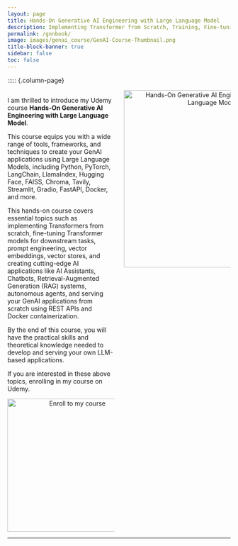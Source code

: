 ---
layout: page
title: Hands-On Generative AI Engineering with Large Language Model
description: Implementing Transformer from Scratch, Training, Fine-tuning | LLM-based Assistants, Chatbots, RAG, Agents | Serving
permalink: /gnnbook/
image: images/genai_course/GenAI-Course-Thumbnail.png
title-block-banner: true
sidebar: false
toc: false
---

::::: {.column-page}

:::: {.columns}

::: {.column width="50%"}
<!-- <h1 id="title-book">Hands-On Graph Neural Networks Using Python</h1> -->
<p id="desc-book">
I am thrilled to introduce my Udemy course **Hands-On Generative AI Engineering with Large Language Model**.

This course equips you with a wide range of tools, frameworks, and techniques to create your GenAI applications using Large Language Models, including Python, PyTorch, LangChain, LlamaIndex, Hugging Face, FAISS, Chroma, Tavily, Streamlit, Gradio, FastAPI, Docker, and more.

This hands-on course covers essential topics such as implementing Transformers from scratch, fine-tuning Transformer models for downstream tasks, prompt engineering, vector embeddings, vector stores, and creating cutting-edge AI applications like AI Assistants, Chatbots, Retrieval-Augmented Generation (RAG) systems, autonomous agents, and serving your GenAI applications from scratch using REST APIs and Docker containerization.

By the end of this course, you will have the practical skills and theoretical knowledge needed to develop and serving your own LLM-based applications.

If you are interested in these above topics, enrolling in my course on Udemy.
</p>

<center>
	[![Enroll to my course](./images/genai-course/udemy-button.png){width=300px}](https://www.udemy.com/course/hands-on-generative-ai-engineering-with-large-language-model/?referralCode=0775DF5DDD432646AD97&couponCode=OF83024E)
</center>
:::

::: {.column width="50%"}
<center>
	<a href="https://www.udemy.com/course/hands-on-generative-ai-engineering-with-large-language-model/?referralCode=0775DF5DDD432646AD97&couponCode=OF83024E" target="_blank">
		<img src="./images/genai-course/GenAI-Course-Thumbnail.png" alt="Hands-On Generative AI Engineering with Large Language Model" width="400" id="genai-course">
	</a>
</center>
:::

::::

---